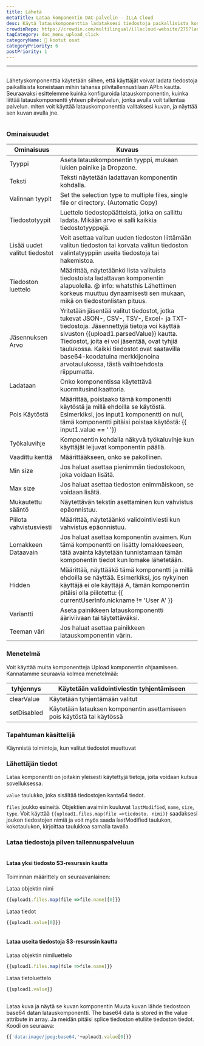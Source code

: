```yaml
---
title: Lähetä
metaTitle: Lataa komponentin DAC-palvelin - ILLA Cloud
desc: Käytä latauskomponenttia ladataksesi tiedostoja paikallisista koneista mihin tahansa pilvitallennustilaan
crowdinRepo: https://crowdin.com/multilingual/illacloud-website/275?languages=fi&filter=basic&value=0
tagCategory: doc_menu_upload_click
categoryName: 🧬 kootut osat
categoryPriority: 6
postPriority: 1
---
```


* * *

## <h2 hidden>Lataa</h2>

Lähetyskomponenttia käytetään siihen, että käyttäjät voivat ladata tiedostoja paikallisista koneistaan mihin tahansa pilvitallennustilaan API:n kautta. Seuraavaksi esittelemme kuinka konfiguroida latauskomponentin, kuinka liittää latauskomponentti yhteen pilvipalvelun, jonka avulla voit tallentaa palvelun. miten voit käyttää latauskomponenttia valitaksesi kuvan, ja näyttää sen kuvan avulla jne.

<img src='https://cdn.illacloud.com/official-website/img/docs/upload1.png' alt="" />

### Ominaisuudet

| Ominaisuus                    | Kuvaus                                                                                                                                                                                                                                                                                                                                                 |
| ----------------------------- | ------------------------------------------------------------------------------------------------------------------------------------------------------------------------------------------------------------------------------------------------------------------------------------------------------------------------------------------------------ |
| Tyyppi                        | Aseta latauskomponentin tyyppi, mukaan lukien painike ja Dropzone.                                                                                                                                                                                                                                                                                     |
| Teksti                        | Teksti näytetään ladattavan komponentin kohdalla.                                                                                                                                                                                                                                                                                                      |
| Valinnan tyypit               | Set the selection type to multiple files, single file or directory. (Automatic Copy)                                                                                                                                                                                                                                                                   |
| Tiedostotyypit                | Luettelo tiedostopäätteistä, jotka on sallittu ladata. Mikään arvo ei salli kaikkia tiedostotyyppejä.                                                                                                                                                                                                                                                  |
| Lisää uudet valitut tiedostot | Voit asettaa valitun uuden tiedoston liittämään valitun tiedoston tai korvata valitun tiedoston valintatyyppiin useita tiedostoja tai hakemistoa.                                                                                                                                                                                                      |
| Tiedoston luettelo            | Määrittää, näytetäänkö lista valituista tiedostoista ladattavan komponentin alapuolella. @ info: whatsthis Lähettimen korkeus muuttuu dynaamisesti sen mukaan, mikä on tiedostonlistan pituus.                                                                                                                                                         |
| Jäsennuksen Arvo              | Yritetään jäsentää valitut tiedostot, jotka tukevat JSON-, CSV-, TSV-, Excel- ja TXT-tiedostoja. Jäsennettyjä tietoja voi käyttää sivuston {{upload1.parsedValue}} kautta. Tiedostot, joita ei voi jäsentää, ovat tyhjiä taulukossa. Kaikki tiedostot ovat saatavilla base64-koodatuina merkkijonoina arvotaulukossa, tästä vaihtoehdosta riippumatta. |
| Ladataan                      | Onko komponentissa käytettävä kuormitusindikaattoria.                                                                                                                                                                                                                                                                                                  |
| Pois Käytöstä                 | Määrittää, poistaako tämä komponentti käytöstä ja millä ehdoilla se käytöstä. Esimerkiksi, jos input1 komponentti on null, tämä komponentti pitäisi poistaa käytöstä: {{ input1.value == ‘ '}}                                                                                                                                                         |
| Työkaluvihje                  | Komponentin kohdalla näkyvä työkaluvihje kun käyttäjät leijuvat komponentin päällä.                                                                                                                                                                                                                                                                    |
| Vaadittu kenttä               | Määrittääkseen, onko se pakollinen.                                                                                                                                                                                                                                                                                                                    |
| Min size                      | Jos haluat asettaa pienimmän tiedostokoon, joka voidaan lisätä.                                                                                                                                                                                                                                                                                        |
| Max size                      | Jos haluat asettaa tiedoston enimmäiskoon, se voidaan lisätä.                                                                                                                                                                                                                                                                                          |
| Mukautettu sääntö             | Näytettävän tekstin asettaminen kun vahvistus epäonnistuu.                                                                                                                                                                                                                                                                                             |
| Piilota vahvistusviesti       | Määrittää, näytetäänkö validointiviesti kun vahvistus epäonnistuu.                                                                                                                                                                                                                                                                                     |
| Lomakkeen Dataavain           | Jos haluat asettaa komponentin avaimen. Kun tämä komponentti on lisätty lomakkeeseen, tätä avainta käytetään tunnistamaan tämän komponentin tiedot kun lomake lähetetään.                                                                                                                                                                              |
| Hidden                        | Määrittää, näyttääkö tämä komponentti ja millä ehdoilla se näyttää. Esimerkiksi, jos nykyinen käyttäjä ei ole käyttäjä A, tämän komponentin pitäisi olla piilotettu: {{ currentUserInfo.nickname != 'User A' }}                                                                                                                                        |
| Variantti                     | Aseta painikkeen latauskomponentti ääriviivaan tai täytettäväksi.                                                                                                                                                                                                                                                                                      |
| Teeman väri                   | Jos haluat asettaa painikkeen latauskomponentin värin.                                                                                                                                                                                                                                                                                                 |

### Menetelmä

Voit käyttää muita komponentteja Upload komponentin ohjaamiseen. Kannatamme seuraavia kolmea menetelmää:

| tyhjennys   | Käytetään validointiviestin tyhjentämiseen                              |
| ----------- | ----------------------------------------------------------------------- |
| clearValue  | Käytetään tyhjentämään valitut                                          |
| setDisabled | Käytetään latauksen komponentin asettamiseen pois käytöstä tai käytössä |

### Tapahtuman käsittelijä

Käynnistä toimintoja, kun valitut tiedostot muuttuvat

### Lähettäjän tiedot

Lataa komponentti on joitakin yleisesti käytettyjä tietoja, joita voidaan kutsua sovelluksessa.

`value` taulukko, joka sisältää tiedostojen kanta64 tiedot. 

`files` joukko esineitä. Objektien avaimiin kuuluvat `lastModified`, `name`, `size`, `type`. Voit käyttää `{{upload1.files.map(file =>tiedosto. nimi)}` saadaksesi joukon tiedostojen nimiä ja voit myös saada lastModified taulukon, kokotaulukon, kirjoittaa taulukkoa samalla tavalla. 

### Lataa tiedostoja pilven tallennuspalveluun

<img src='https://cdn.illacloud.com/official-website/img/docs/upload2.gif' alt="" />

#### Lataa yksi tiedosto S3-resurssin kautta

Toiminnan määrittely on seuraavanlainen: 

Lataa objektin nimi

```jsx
{{upload1.files.map(file =>file.name)[0]}}
```

Lataa tiedot

```jsx
{{upload1.value[0]}}
```

<img src='https://cdn.illacloud.com/official-website/img/docs/upload3.png' alt="" />

#### Lataa useita tiedostoja S3-resurssin kautta

Lataa objektin nimiluettelo

```jsx
{{upload1.files.map(file =>file.name)}}
```

Lataa tietoluettelo

```jsx
{{upload1.value}}
```

<img src='https://cdn.illacloud.com/official-website/img/docs/upload4.png' alt="" />

Lataa kuva ja näytä se kuvan komponentin
Muuta kuvan lähde tiedostoon base64 datan latauskomponentti. The base64 data is stored in the value attribute in array. Ja meidän pitäisi splice tiedoston etuliite tiedoston tiedot. Koodi on seuraava: 

```jsx
{{'data:image/jpeg;base64,'+upload1.value[0]}}
```

<img src='https://cdn.illacloud.com/official-website/img/docs/upload5.gif' alt="" />
